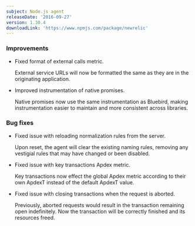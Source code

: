 ```yaml
---
subject: Node.js agent
releaseDate: '2016-09-27'
version: 1.30.4
downloadLink: 'https://www.npmjs.com/package/newrelic'
---
```


### Improvements

* Fixed format of external calls metric.

  External service URLs will now be formatted the same as they are in the originating application.
* Improved instrumentation of native promises.

  Native promises now use the same instrumentation as Bluebird, making instrumentation easier to maintain and more consistent across libraries.

### Bug fixes

* Fixed issue with reloading normalization rules from the server.

  Upon reset, the agent will clear the existing naming rules, removing any vestigial rules that may have changed or been disabled.
* Fixed issue with key transactions Apdex metric.

  Key transactions now effect the global Apdex metric according to their own ApdexT instead of the default ApdexT value.
* Fixed issue with closing transactions when the request is aborted.

  Previously, aborted requests would result in the transaction remaining open indefinitely. Now the transaction will be correctly finished and its resources freed.
